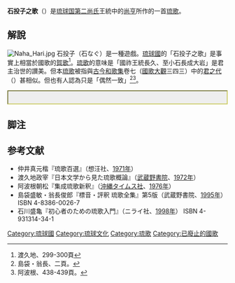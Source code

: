 {{noteTA
|1 = zh-hans:筑登之亲云上; zh-hant:筑登之親雲上;
|2 = zh-hans:筑登之; zh-hant:筑登之;
|3 = zh-hans:里之子; zh-hant:里之子;
|4 = zh-hans:踊; zh-hant:踊;
}}
'''石投子之歌'''（{{lang-ryu|石なぐの歌}}）是[[琉球国|琉球国]][[第二尚氏|第二尚氏]]王統中的[[尚亨|尚亨]]所作的一首[[琉歌|琉歌]]。

== 解說 ==
[[Image:Naha_Hari.jpg|thumb]]
石投子（石なぐ）是一種遊戲。[[琉球國|琉球國]]的「石投子之歌」是事實上相當於國歌的[[賀歌|賀歌]]<ref>渡久地、299-300頁</ref>。[[琉歌|琉歌]]的意味是「國祚王統長久、至小石長成大岩」是君主治世的讃美。但本[[琉歌|琉歌]]被指與[[古今和歌集|古今和歌集]]卷七（[[國歌大觀|國歌大觀]]三四三）中的[[君之代|君之代]]（{{lang|ja|我が君は 千代に八千代に さざれ石の 巌となりて 苔のむすまで}}）甚相似。但也有人認為只是「偶然一致」<ref>島袋・翁長、二頁。</ref><ref>阿波根、438-439頁。</ref>。

<div lang="ja" style="background:#eeeeee;font-family:'HG正楷書体-PRO',sans-serif;border:#cc6 2px inset;padding:1.0em" align="center">
{{lang|ryu|石なぐの 石の<ruby><rb>大石</rb><rp>(</rp><rt>うふし</rt><rp></rt><rp>)</rp></ruby> なるまでも うかきぶせみしょり 我御主がなし}}
</div>

== 脚注 ==
{{Reflist|2}}

== 参考文献 ==
* 仲井真元楷『琉歌百選』（想汪社、[[1971年|1971年]]）
* 渡久地政宰『日本文学から見た琉歌概論』（[[武蔵野書院|武蔵野書院]]、[[1972年|1972年]]）
* 阿波根朝松『集成琉歌新釈』（[[沖縄タイムス|沖縄タイムス社]]、[[1976年|1976年]]）
* 島袋盛敏・翁長俊郎『標音・評釈 琉歌全集』第5版（武蔵野書院、[[1995年|1995年]]） ISBN 4-8386-0026-7
* 石川盛亀『初心者のための琉歌入門』（ニライ社、[[1998年|1998年]]） ISBN 4-931314-34-1

[[Category:琉球國|Category:琉球國]]
[[Category:琉球文化|Category:琉球文化]]
[[Category:琉歌|Category:琉歌]]
[[Category:已廢止的國歌|Category:已廢止的國歌]]